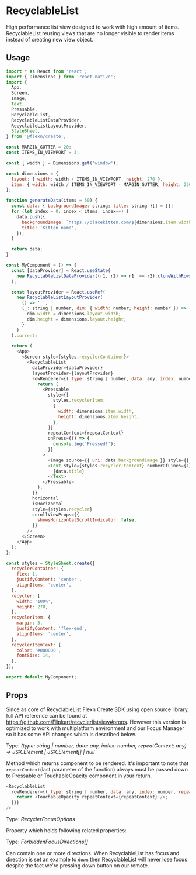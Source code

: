 
# RecyclableList

High performance list view designed to work with high amount of items. 
RecyclableList reusing views that are no longer visible to render items instead of creating new view object.

## Usage
```javascript
import * as React from 'react';
import { Dimensions } from 'react-native';
import {
  App,
  Screen,
  Image,
  Text,
  Pressable,
  RecyclableList,
  RecyclableListDataProvider,
  RecyclableListLayoutProvider,
  StyleSheet,
} from '@flexn/create';

const MARGIN_GUTTER = 20;
const ITEMS_IN_VIEWPORT = 3;

const { width } = Dimensions.get('window');

const dimensions = {
  layout: { width: width / ITEMS_IN_VIEWPORT, height: 270 },
  item: { width: width / ITEMS_IN_VIEWPORT - MARGIN_GUTTER, height: 250 },
};

function generateData(items = 50) {
  const data: { backgroundImage: string; title: string }[] = [];
  for (let index = 0; index < items; index++) {
    data.push({
      backgroundImage: `https://placekitten.com/${dimensions.item.width}/${dimensions.item.height + index}`,
      title: 'Kitten name',
    });
  }

  return data;
}

const MyComponent = () => {
  const [dataProvider] = React.useState(
    new RecyclableListDataProvider((r1, r2) => r1 !== r2).cloneWithRows(generateData())
  );

  const layoutProvider = React.useRef(
    new RecyclableListLayoutProvider(
      () => '_',
      (_: string | number, dim: { width: number; height: number }) => {
        dim.width = dimensions.layout.width;
        dim.height = dimensions.layout.height;
      }
    )
  ).current;

  return (
    <App>
      <Screen style={styles.recyclerContainer}>
        <RecyclableList
          dataProvider={dataProvider}
          layoutProvider={layoutProvider}
          rowRenderer={(_type: string | number, data: any, index: number, repeatContext: any) => {
            return (
              <Pressable
                style={[
                  styles.recyclerItem,
                  {
                    width: dimensions.item.width,
                    height: dimensions.item.height,
                  },
                ]}
                repeatContext={repeatContext}
                onPress={() => {
                  console.log('Pressed!');
                }}
              >
                <Image source={{ uri: data.backgroundImage }} style={{ width: '100%', height: '80%' }} />
                <Text style={styles.recyclerItemText} numberOfLines={1}>
                  {data.title}
                </Text>
              </Pressable>
            );
          }}
          horizontal
          isHorizontal
          style={styles.recycler}
          scrollViewProps={{
            showsHorizontalScrollIndicator: false,
          }}
        />
      </Screen>
    </App>
  );
};

const styles = StyleSheet.create({
  recyclerContainer: {
    flex: 1,
    justifyContent: 'center',
    alignItems: 'center',
  },
  recycler: {
    width: '100%',
    height: 270,
  },
  recyclerItem: {
    margin: 5,
    justifyContent: 'flex-end',
    alignItems: 'center',
  },
  recyclerItemText: {
    color: '#000000',
    fontSize: 14,
  },
});

export default MyComponent;
```

## Props

Since as core of RecyclableList Flexn Create SDK using open source library, full API reference can be found at https://github.com/Flipkart/recyclerlistview#props. However this version 
is optimized to work with multiplatform environment and our Focus Manager so it has some API changes which is described below.

<Prop value="rowRenderer" /><Badge required /> 

Type: *(type: string | number, data: any, index: number, repeatContext: any) => JSX.Element | JSX.Element[] | null*

Method which returns component to be rendered. It's important to note that `repeatContext`(last parameter of the function) always must be passed down to 
Pressable or TouchableOpacity component in your return.

```javascript
<RecyclableList
  rowRenderer={(_type: string | number, data: any, index: number, repeatContext: any) => {
    return <TouchableOpacity repeatContext={repeatContext} />;
  }}}
/>
```

<Prop value="focusOptions" /><Badge value="Android TV, Fire TV, Apple TV" platform /> 

Type: *RecyclerFocusOptions*

Property which holds following related properties:

<Prop value="forbiddenFocusDirections" subProperty/>

Type: *ForbiddenFocusDirections[]*

Can contain one or more directions. When RecyclableList has focus and direction is set an example to `down` then RecyclableList will never lose focus despite the fact we're pressing
down button on our remote.

